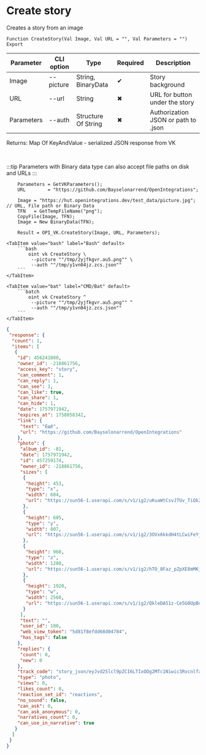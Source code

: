 ﻿---
sidebar_position: 7
description: Create story and other functions to work with VK in the Open Integration Package, a free open-source integration library for 1C:Enterprise 8, OneScript and CLI
keywords: [1C, 1С, 1С:Enterprise, 1С:Enterprise 8.3, API, Integration, Services, Exchange, OneScript, CLI, VK]
---


# Create story
 Creates a story from an image



`Function CreateStory(Val Image, Val URL = "", Val Parameters = "") Export`

  | Parameter | CLI option | Type | Required | Description |
  |-|-|-|-|-|
  | Image | --picture | String, BinaryData | &#x2714; | Story background |
  | URL | --url | String | &#x2716; | URL for button under the story |
  | Parameters | --auth | Structure Of String | &#x2716; | Authorization JSON or path to .json |

  
  Returns:  Map Of KeyAndValue - serialized JSON response from VK

<br/>

:::tip
Parameters with Binary data type can also accept file paths on disk and URLs
:::
<br/>



```bsl title="1C:Enterprise/OneScript code example"
    Parameters = GetVKParameters();
    URL        = "https://github.com/Bayselonarrend/OpenIntegrations";

    Image = "https://hut.openintegrations.dev/test_data/picture.jpg"; // URL, File path or Binary Data
    TFN   = GetTempFileName("png");
    CopyFile(Image, TFN);
    Image = New BinaryData(TFN);

    Result = OPI_VK.CreateStory(Image, URL, Parameters);
```
 

 <Tabs>
  
    <TabItem value="bash" label="Bash" default>
        ```bash
            oint vk CreateStory \
             --picture ""/tmp/2yjfkgvr.au5.png"" \
             --auth ""/tmp/y1vn04jz.zcs.json""
        ```
    </TabItem>
  
    <TabItem value="bat" label="CMD/Bat" default>
        ```batch
            oint vk CreateStory ^
             --picture ""/tmp/2yjfkgvr.au5.png"" ^
             --auth ""/tmp/y1vn04jz.zcs.json""
        ```
    </TabItem>
</Tabs>


```json title="Result"
{
 "response": {
  "count": 1,
  "items": [
   {
    "id": 456241080,
    "owner_id": -218861756,
    "access_key": "story",
    "can_comment": 1,
    "can_reply": 1,
    "can_see": 1,
    "can_like": true,
    "can_share": 1,
    "can_hide": 1,
    "date": 1757971942,
    "expires_at": 1758058342,
    "link": {
     "text": "Ещё",
     "url": "https://github.com/Bayselonarrend/OpenIntegrations"
    },
    "photo": {
     "album_id": -81,
     "date": 1757971942,
     "id": 457259174,
     "owner_id": -218861756,
     "sizes": [
      {
       "height": 453,
       "type": "x",
       "width": 604,
       "url": "https://sun56-1.userapi.com/s/v1/ig2/uKuaWtCsvJTUv_TiQk2xul8pRJrk_C8GIVvOaaXwAtpys-NNOnGMaVT1YfC4fSzVBChKDG7x0yGKN2WevEeiOMuo.jpg?size=604x453&quality=95&type=story"
      },
      {
       "height": 605,
       "type": "y",
       "width": 807,
       "url": "https://sun56-1.userapi.com/s/v1/ig2/3OVx6kkdH4tLCwiFeYjqMEiB_Zf8jqKW8gflSXlE9-lNkrg3j_o53QmgA8rgAQ0DtAoP8Kl8OgZZNwn_ckZnZd_K.jpg?size=807x605&quality=95&type=story"
      },
      {
       "height": 960,
       "type": "z",
       "width": 1280,
       "url": "https://sun56-1.userapi.com/s/v1/ig2/hTO_8Faz_pZpXE8mMKjdwrSw9JsBD7WZaF3aCZpGDgZQZYL7fRUjRFZquFr0cGWQkLNNIKBD0euQ6fHsHX8OxKOL.jpg?size=1280x960&quality=95&type=story"
      },
      {
       "height": 1920,
       "type": "w",
       "width": 2560,
       "url": "https://sun56-1.userapi.com/s/v1/ig2/QkleDAS1z-Ce5G0UpBdrmVPbj_w0GIoYgFax8cLM0g_XEVWqXd1PKRAj1cMc8CVt5He11nYzUep78J9IuOXU2dg6.jpg?size=2560x1920&quality=95&type=story"
      }
     ],
     "text": "",
     "user_id": 100,
     "web_view_token": "5d81f8efdd68d04784",
     "has_tags": false
    },
    "replies": {
     "count": 0,
     "new": 0
    },
    "track_code": "story_json/eyJvd25lcl9pZCI6LTIxODg2MTc1Niwic3RvcnlfaWQiOjQ1NjI0MTA4MCwidmlld2VyX2lkIjo2NTc4NDY3NTZ9",
    "type": "photo",
    "views": 0,
    "likes_count": 0,
    "reaction_set_id": "reactions",
    "no_sound": false,
    "can_ask": 0,
    "can_ask_anonymous": 0,
    "narratives_count": 0,
    "can_use_in_narrative": true
   }
  ]
 }
}
```
